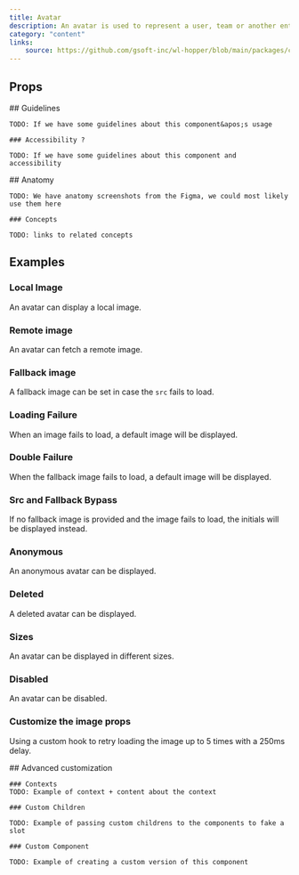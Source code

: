 ```yaml
---
title: Avatar
description: An avatar is used to represent a user, team or another entity.
category: "content"
links:
    source: https://github.com/gsoft-inc/wl-hopper/blob/main/packages/components/src/Avatar/src/Avatar.tsx
---
```


<Example src="Avatar/docs/preview" isOpen />

## Props

<PropTable component="Avatar" />

<FeatureFlag flag="next">
    ## Guidelines

    TODO: If we have some guidelines about this component&apos;s usage

    ### Accessibility ?

    TODO: If we have some guidelines about this component and accessibility
</FeatureFlag>

<FeatureFlag flag="rc">
    ## Anatomy

    TODO: We have anatomy screenshots from the Figma, we could most likely use them here

    ### Concepts

    TODO: links to related concepts
</FeatureFlag>

## Examples

### Local Image

An avatar can display a local image.

<Example src="Avatar/docs/localImage" />

### Remote image

An avatar can fetch a remote image.

<Example src="Avatar/docs/remoteImage" />

### Fallback image

A fallback image can be set in case the `src` fails to load.

<Example src="Avatar/docs/fallbackImage" />

### Loading Failure

When an image fails to load, a default image will be displayed.

<Example src="Avatar/docs/brokenImage" />

### Double Failure

When the fallback image fails to load, a default image will be displayed.

<Example src="Avatar/docs/brokenImageWithBothFailing" />

### Src and Fallback Bypass

If no fallback image is provided and the image fails to load, the initials will be displayed instead.

<Example src="Avatar/docs/brokenImageWithNoFallback" />

### Anonymous

An anonymous avatar can be displayed.

<Example src="Avatar/docs/anonymous" />

### Deleted

A deleted avatar can be displayed.

<Example src="Avatar/docs/deleted" />

### Sizes

An avatar can be displayed in different sizes.

<Example src="Avatar/docs/sizes" />

### Disabled

An avatar can be disabled.

<Example src="Avatar/docs/disabled" />

### Customize the image props

Using a custom hook to retry loading the image up to 5 times with a 250ms delay.

<Example src="Avatar/docs/customization" />

<FeatureFlag flag="next">
    ## Advanced customization

    ### Contexts
    TODO: Example of context + content about the context

    ### Custom Children

    TODO: Example of passing custom childrens to the components to fake a slot

    ### Custom Component

    TODO: Example of creating a custom version of this component
</FeatureFlag>
